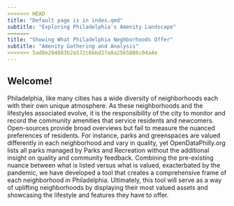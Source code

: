 ```yaml
---
<<<<<<< HEAD
title: "Default page is in index.qmd"
subtitle: "Exploring Philadelphia's Amenity Landscape"
=======
title: "Showing What Philadelphia Neghborhoods Offer"
subtitle: "Amenity Gathering and Analysis"
>>>>>>> 5ad8e204083b2a572c6bbd27a0a2565886c04a4e
---
```


<!-- start the markdown section for writing -->
<!-- I recommend playing around in design with the index.qmd to make the story page Anna recommended. -->
## Welcome!

Philadelphia, like many cities has a wide diversity of neighborhoods each with their own unique atmosphere. As these neighborhoods and the lifestyles associated evolve, it is the responsibility of the city to monitor and record the community amenities that service residents and newcomers. Open-sources provide broad overviews but fail to measure the nuanced preferences of residents.
For instance, parks and greenspaces are valued differently in each neighborhood and vary in quality, yet OpenDataPhilly.org lists all parks managed by Parks and Recreation without the additional insight on quality and community feedback. 
Combining the pre-existing nuance between what is listed versus what is valued, exacterbated by  the pandemic, we have developed a tool that creates a comprehensive frame of each neighborhood in Philadelphia. Ultimately, this tool will serve as a way of uplifting neighborhoods by displaying their most valued assets and showcasing the lifestyle and features they have to offer. 











 
